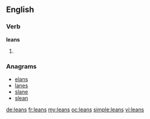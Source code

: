 ==English==

===Verb===
'''leans'''

# {{third-person singular of|lean}}

===Anagrams===
* [[elans#English|elans]]
* [[lanes#English|lanes]]
* [[slane#English|slane]]
* [[slean#English|slean]]

[[de:leans]]
[[fr:leans]]
[[my:leans]]
[[oc:leans]]
[[simple:leans]]
[[vi:leans]]